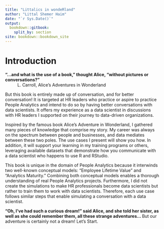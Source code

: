 ```yaml
--- 
title: "Littalics in wondeRland"
author: "Littal Shemer Haim"
date: "`r Sys.Date()`"
output: 
  bookdown::gitbook:
    split_by: section
site: bookdown::bookdown_site
---
```




# Introduction


**"…and what is the use of a book," thought Alice, "without pictures or conversations?"** 
~ L. Carroll, Alice's Adventures in Wonderland

But this book is entirely made up of conversation, and for better conversation! It is targeted at HR leaders who practice or aspire to practice People Analytics and intend to do so by having better conversations with data scientists. It offers my experience as a data scientist in discussions with HR leaders I supported on their journey to data-driven organizations.

Inspired by the famous book Alice's Adventure in Wonderland, I gathered many pieces of knowledge that comprise my story. My career was always on the spectrum between people and businesses, and data mediates between these two poles. The use cases I present will show you how. In addition, it will support your learning in my training programs or others, leveraging available datasets that demonstrate how you communicate with a data scientist who happens to use R and RStudio. 

This book is unique in the domain of People Analytics because it interwinds two well-known conceptual models: "Employee Lifetime Value" and "Analytics Maturity." Combining both conceptual models enables a thorough understanding of real People Analytics projects. Furthermore, I did not create the simulations to make HR professionals become data scientists but rather to train them to work with data scientists. Therefore, each use case follows similar steps that enable simulating a conversation with a data scientist. 

**"Oh, I've had such a curious dream!" said Alice, and she told her sister, as well as she could remember them, all these strange adventures… **
But our adventure is certainly not a dream! Let's Start.

